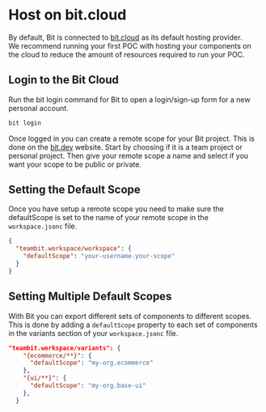 # Host on bit.cloud

By default, Bit is connected to [bit.cloud](https://bit.cloud) as its default hosting provider.  
We recommend running your first POC with hosting your components on the cloud to reduce the amount of resources required to run your POC.

## Login to the Bit Cloud

Run the bit login command for Bit to open a login/sign-up form for a new personal account.

```bash
bit login
```

Once logged in you can create a remote scope for your Bit project. This is done on the [bit.dev](https://bit.dev) website. Start by choosing if it is a team project or personal project. Then give your remote scope a name and select if you want your scope to be public or private.

## Setting the Default Scope

Once you have setup a remote scope you need to make sure the defaultScope is set to the name of your remote scope in the `workspace.jsonc` file.

```json title="workspace.jsonc"
{
  "teambit.workspace/workspace": {
    "defaultScope": "your-username.your-scope"
  }
}
```

## Setting Multiple Default Scopes

With Bit you can export different sets of components to different scopes. This is done by adding a `defaultScope` property to each set of components in the variants section of your `workspace.jsonc` file.

```json title="workspace.jsonc"
"teambit.workspace/variants": {
    "{ecommerce/**}": {
      "defaultScope": "my-org.ecommerce"
    },
    "{ui/**}": {
      "defaultScope": "my-org.base-ui"
    },
  }
```
